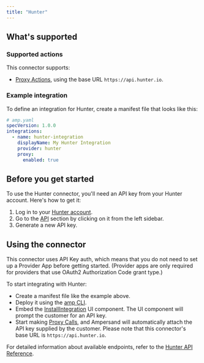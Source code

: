 ```yaml
---
title: "Hunter"
---
```

## What's supported

### Supported actions

This connector supports:
- [Proxy Actions](/define-integrations/proxy-actions), using the base URL `https://api.hunter.io`.

### Example integration

To define an integration for Hunter, create a manifest file that looks like this:

```YAML
# amp.yaml
specVersion: 1.0.0
integrations:
  - name: hunter-integration
    displayName: My Hunter Integration
    provider: hunter
    proxy:
      enabled: true
```

## Before you get started

To use the Hunter connector, you'll need an API key from your Hunter account. Here's how to get it:

1. Log in to your [Hunter account](https://hunter.io/).
2. Go to the [API](https://hunter.io/api-keys) section by clicking on it from the left sidebar.
3. Generate a new API key.


## Using the connector

This connector uses API Key auth, which means that you do not need to set up a Provider App before getting started. (Provider apps are only required for providers that use OAuth2 Authorization Code grant type.)

To start integrating with Hunter:
- Create a manifest file like the example above.
- Deploy it using the [amp CLI](/cli/overview).
- Embed the [InstallIntegration](/embeddable-ui-components#install-integration) UI component. The UI component will prompt the customer for an API key.
- Start making [Proxy Calls](/define-integrations/proxy-actions), and Ampersand will automatically attach the API key supplied by the customer. Please note that this connector's base URL is `https://api.hunter.io`.


For detailed information about available endpoints, refer to the [Hunter API Reference](https://hunter.io/api-documentation/v2).
